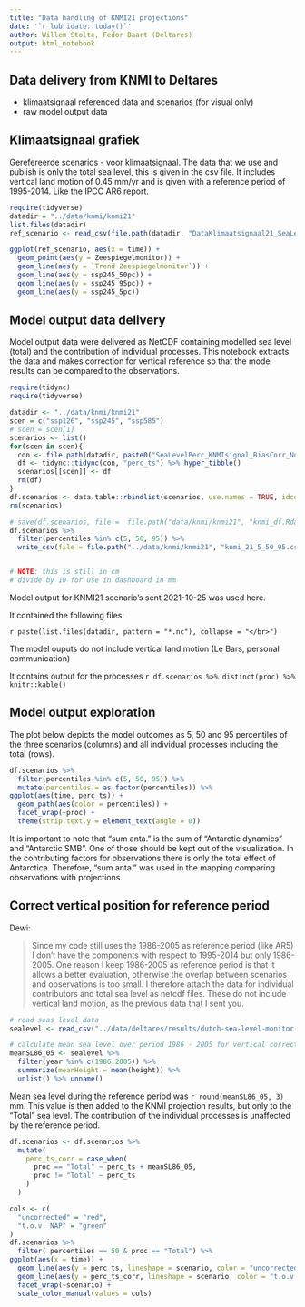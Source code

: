```yaml
---
title: "Data handling of KNMI21 projections"
date: '`r lubridate::today()`'
author: Willem Stolte, Fedor Baart (Deltares)
output: html_notebook
---
```


## Data delivery from KNMI to Deltares

*   klimaatsignaal referenced data and scenarios (for visual only)
*   raw model output data


## Klimaatsignaal grafiek 

Gerefereerde scenarios - voor klimaatsignaal. The data that we use and publish is only the total sea level, this is given in the csv file. It includes vertical land motion of 0.45 mm/yr and is given with a reference period of 1995-2014. Like the IPCC AR6 report.

```r
require(tidyverse)
datadir = "../data/knmi/knmi21"
list.files(datadir)
ref_scenario <- read_csv(file.path(datadir, "DataKlimaatsignaal21_SeaLevel_2100_ref_period_1995_2014.csv"))

ggplot(ref_scenario, aes(x = time)) +
  geom_point(aes(y = Zeespiegelmonitor)) +
  geom_line(aes(y = `Trend Zeespiegelmonitor`)) +
  geom_line(aes(y = ssp245_50pc)) +
  geom_line(aes(y = ssp245_95pc)) +
  geom_line(aes(y = ssp245_5pc))
```



## Model output data delivery

Model output data were delivered as NetCDF containing modelled sea level (total) and the contribution of individual processes. This notebook extracts the data and makes correction for vertical reference so that the model results can be compared to the observations. 


```r

require(tidync)
require(tidyverse)

datadir <- "../data/knmi/knmi21"
scen = c("ssp126", "ssp245", "ssp585")
# scen = scen[1]
scenarios <- list()
for(scen in scen){
  con <- file.path(datadir, paste0("SeaLevelPerc_KNMIsignal_BiasCorr_NoWind_",scen,".nc"))
  df <- tidync::tidync(con, "perc_ts") %>% hyper_tibble()
  scenarios[[scen]] <- df
  rm(df)
}
df.scenarios <- data.table::rbindlist(scenarios, use.names = TRUE, idcol = "scenario")
rm(scenarios)

# save(df.scenarios, file =  file.path("data/knmi/knmi21", "knmi_df.Rdata"))
df.scenarios %>%
  filter(percentiles %in% c(5, 50, 95)) %>%
  write_csv(file = file.path("../data/knmi/knmi21", "knmi_21_5_50_95.csv"))


# NOTE: this is still in cm
# divide by 10 for use in dashboard in mm
```


Model output for KNMI21 scenario's sent 2021-10-25 was used here. 

It contained the following files:

`r paste(list.files(datadir, pattern = "*.nc"), collapse = "</br>")`

The model ouputs do not include vertical land motion (Le Bars, personal communication)

It contains output for the processes `r df.scenarios %>% distinct(proc) %>%  knitr::kable()`


## Model output exploration

The plot below depicts the model outcomes as 5, 50 and 95 percentiles of the three scenarios (columns) and all individual processes including the total (rows).



```r
df.scenarios %>%
  filter(percentiles %in% c(5, 50, 95)) %>%
  mutate(percentiles = as.factor(percentiles)) %>%
ggplot(aes(time, perc_ts)) +
  geom_path(aes(color = percentiles)) +
  facet_wrap(~proc) +
  theme(strip.text.y = element_text(angle = 0))
```

It is important to note that "sum anta." is the sum of "Antarctic dynamics" and "Antarctic SMB". One of those should be kept out of the visualization. In the contributing factors for observations there is only the total effect of Antarctica. Therefore, "sum anta." was used in the mapping comparing observations with projections. 



## Correct vertical position for reference period

Dewi:

> Since my code still uses the 1986-2005 as reference period (like AR5) I don't have the 
components with respect to 1995-2014 but only 1986-2005. One reason I keep 1986-2005 as 
reference period is that it allows a better evaluation, otherwise the overlap between 
scenarios and observations is too small. I therefore attach the data for individual 
contributors and total sea level as netcdf files. These do not include vertical 
land motion, as the previous data that I sent you. 

```r
# read seas level data
sealevel <- read_csv("../data/deltares/results/dutch-sea-level-monitor-export-2020-11-25.csv", comment = "#")

# calculate mean sea level over period 1986 - 2005 for vertical correction
meanSL86_05 <- sealevel %>% 
  filter(year %in% c(1986:2005)) %>% 
  summarize(meanHeight = mean(height)) %>% 
  unlist() %>% unname()
```

Mean sea level during the reference period was `r round(meanSL86_05, 3)` mm. This value is then added to the KNMI projection results, but only to the "Total" sea level. The contribution of the individual processes is unaffected by the reference period. 


```r
df.scenarios <- df.scenarios %>%
  mutate(
    perc_ts_corr = case_when(
      proc == "Total" ~ perc_ts + meanSL86_05,
      proc != "Total" ~ perc_ts
    )
  )
```

```r
cols <- c(
  "uncorrected" = "red",
  "t.o.v. NAP" = "green"
)
df.scenarios %>%
  filter( percentiles == 50 & proc == "Total") %>%
ggplot(aes(x = time)) +
  geom_line(aes(y = perc_ts, lineshape = scenario, color = "uncorrected"), size = 1) +
  geom_line(aes(y = perc_ts_corr, lineshape = scenario, color = "t.o.v. NAP"), size = 1) +
  facet_wrap(~scenario) +
  scale_color_manual(values = cols)
```












